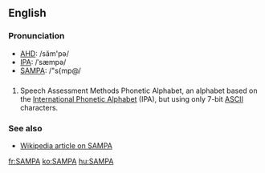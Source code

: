 ==English==
===Pronunciation===
*[[w:AHD|AHD]]: /săm'pə/
*[[w:International_Phonetic_Alphabet|IPA]]: /ˈsæmpə/
*[[w:SAMPA|SAMPA]]: /"s{mp@/

==={{acronym}}===
#Speech Assessment Methods Phonetic Alphabet, an alphabet based on the [[International Phonetic Alphabet]] (IPA), but using only 7-bit [[ASCII]] characters.

===See also===
*[[w:SAMPA|Wikipedia article on SAMPA]]

[[fr:SAMPA]]
[[ko:SAMPA]]
[[hu:SAMPA]]
